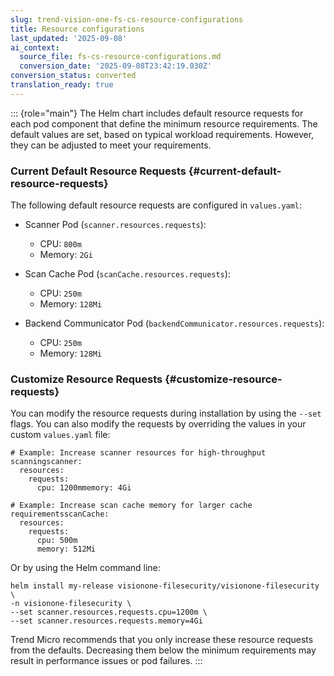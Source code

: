 ```yaml
---
slug: trend-vision-one-fs-cs-resource-configurations
title: Resource configurations
last_updated: '2025-09-08'
ai_context:
  source_file: fs-cs-resource-configurations.md
  conversion_date: '2025-09-08T23:42:19.030Z'
conversion_status: converted
translation_ready: true
---
```


::: {role="main"}
The Helm chart includes default resource requests for each pod component that define the minimum resource requirements. The default values are set, based on typical workload requirements. However, they can be adjusted to meet your requirements.

### Current Default Resource Requests {#current-default-resource-requests}

The following default resource requests are configured in `values.yaml`:

- Scanner Pod (`scanner.resources.requests`):

  - CPU: `800m`
  - Memory: `2Gi`

- Scan Cache Pod (`scanCache.resources.requests`):

  - CPU: `250m`
  - Memory: `128Mi`

- Backend Communicator Pod (`backendCommunicator.resources.requests`):

  - CPU: `250m`
  - Memory: `128Mi`

### Customize Resource Requests {#customize-resource-requests}

You can modify the resource requests during installation by using the `--set` flags. You can also modify the requests by overriding the values in your custom `values.yaml` file:

``` codeblock
# Example: Increase scanner resources for high-throughput scanningscanner:
  resources:
    requests:
      cpu: 1200mmemory: 4Gi

# Example: Increase scan cache memory for larger cache requirementsscanCache:
  resources:
    requests:
      cpu: 500m
      memory: 512Mi
```

Or by using the Helm command line:

``` codeblock
helm install my-release visionone-filesecurity/visionone-filesecurity \  
-n visionone-filesecurity \  
--set scanner.resources.requests.cpu=1200m \  
--set scanner.resources.requests.memory=4Gi
```

Trend Micro recommends that you only increase these resource requests from the defaults. Decreasing them below the minimum requirements may result in performance issues or pod failures.
:::

